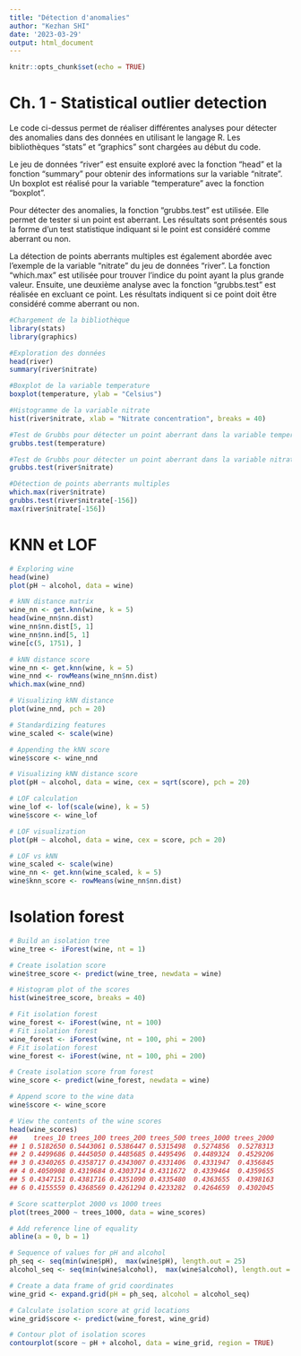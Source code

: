 ```yaml
---
title: "Détection d'anomalies"
author: "Kezhan SHI"
date: '2023-03-29'
output: html_document
---
```


```r
knitr::opts_chunk$set(echo = TRUE)
```

# Ch. 1 - Statistical outlier detection

Le code ci-dessus permet de réaliser différentes analyses pour détecter des anomalies dans des données en utilisant le langage R. Les bibliothèques "stats" et "graphics" sont chargées au début du code.

Le jeu de données "river" est ensuite exploré avec la fonction "head" et la fonction "summary" pour obtenir des informations sur la variable "nitrate". Un boxplot est réalisé pour la variable "temperature" avec la fonction "boxplot".

Pour détecter des anomalies, la fonction "grubbs.test" est utilisée. Elle permet de tester si un point est aberrant. Les résultats sont présentés sous la forme d'un test statistique indiquant si le point est considéré comme aberrant ou non.

La détection de points aberrants multiples est également abordée avec l'exemple de la variable "nitrate" du jeu de données "river". La fonction "which.max" est utilisée pour trouver l'indice du point ayant la plus grande valeur. Ensuite, une deuxième analyse avec la fonction "grubbs.test" est réalisée en excluant ce point. Les résultats indiquent si ce point doit être considéré comme aberrant ou non.

```r
#Chargement de la bibliothèque
library(stats)
library(graphics)

#Exploration des données
head(river)
summary(river$nitrate)

#Boxplot de la variable temperature
boxplot(temperature, ylab = "Celsius")

#Histogramme de la variable nitrate
hist(river$nitrate, xlab = "Nitrate concentration", breaks = 40)

#Test de Grubbs pour détecter un point aberrant dans la variable temperature
grubbs.test(temperature)

#Test de Grubbs pour détecter un point aberrant dans la variable nitrate
grubbs.test(river$nitrate)

#Détection de points aberrants multiples
which.max(river$nitrate)
grubbs.test(river$nitrate[-156])
max(river$nitrate[-156])

```


# KNN et LOF

```r
# Exploring wine
head(wine)
plot(pH ~ alcohol, data = wine)

# kNN distance matrix
wine_nn <- get.knn(wine, k = 5)
head(wine_nn$nn.dist)
wine_nn$nn.dist[5, 1]
wine_nn$nn.ind[5, 1]
wine[c(5, 1751), ]

# kNN distance score
wine_nn <- get.knn(wine, k = 5)
wine_nnd <- rowMeans(wine_nn$nn.dist)
which.max(wine_nnd)

# Visualizing kNN distance
plot(wine_nnd, pch = 20)

# Standardizing features
wine_scaled <- scale(wine)

# Appending the kNN score
wine$score <- wine_nnd

# Visualizing kNN distance score
plot(pH ~ alcohol, data = wine, cex = sqrt(score), pch = 20)

# LOF calculation
wine_lof <- lof(scale(wine), k = 5)
wine$score <- wine_lof

# LOF visualization
plot(pH ~ alcohol, data = wine, cex = score, pch = 20)

# LOF vs kNN
wine_scaled <- scale(wine)
wine_nn <- get.knn(wine_scaled, k = 5)
wine$knn_score <- rowMeans(wine_nn$nn.dist)

```

# Isolation forest

```r
# Build an isolation tree 
wine_tree <- iForest(wine, nt = 1)

# Create isolation score
wine$tree_score <- predict(wine_tree, newdata = wine)

# Histogram plot of the scores
hist(wine$tree_score, breaks = 40)

```

```r
# Fit isolation forest
wine_forest <- iForest(wine, nt = 100)
# Fit isolation forest
wine_forest <- iForest(wine, nt = 100, phi = 200)
# Fit isolation forest
wine_forest <- iForest(wine, nt = 100, phi = 200)

# Create isolation score from forest
wine_score <- predict(wine_forest, newdata = wine)

# Append score to the wine data
wine$score <- wine_score

```

```r
# View the contents of the wine scores
head(wine_scores)
##    trees_10 trees_100 trees_200 trees_500 trees_1000 trees_2000
## 1 0.5182650 0.5443061 0.5386447 0.5315498  0.5274856  0.5278313
## 2 0.4499686 0.4445050 0.4485685 0.4495496  0.4489324  0.4529206
## 3 0.4340265 0.4358717 0.4343007 0.4331406  0.4331947  0.4356845
## 4 0.4050908 0.4319684 0.4303714 0.4311672  0.4339464  0.4359655
## 5 0.4347151 0.4381716 0.4351090 0.4335480  0.4363655  0.4398163
## 6 0.4155559 0.4368569 0.4261294 0.4233282  0.4264659  0.4302045

# Score scatterplot 2000 vs 1000 trees 
plot(trees_2000 ~ trees_1000, data = wine_scores)

# Add reference line of equality
abline(a = 0, b = 1)

```

```r
# Sequence of values for pH and alcohol
ph_seq <- seq(min(wine$pH),  max(wine$pH), length.out = 25)
alcohol_seq <- seq(min(wine$alcohol),  max(wine$alcohol), length.out = 25)

# Create a data frame of grid coordinates
wine_grid <- expand.grid(pH = ph_seq, alcohol = alcohol_seq)

# Calculate isolation score at grid locations
wine_grid$score <- predict(wine_forest, wine_grid)

# Contour plot of isolation scores
contourplot(score ~ pH + alcohol, data = wine_grid, region = TRUE)

```



# 

